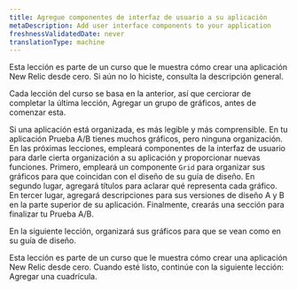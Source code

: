 ```yaml
---
title: Agregue componentes de interfaz de usuario a su aplicación
metaDescription: Add user interface components to your application
freshnessValidatedDate: never
translationType: machine
---
```


<Callout variant="tip">
  Esta lección es parte de un curso que le muestra cómo crear una aplicación New Relic desde cero. Si aún no lo hiciste, consulta la descripción general.

  Cada lección del curso se basa en la anterior, así que cerciorar de completar la última lección, Agregar un grupo de gráficos, antes de comenzar esta.
</Callout>

Si una aplicación está organizada, es más legible y más comprensible. En tu aplicación Prueba A/B tienes muchos gráficos, pero ninguna organización. En las próximas lecciones, empleará componentes de la interfaz de usuario para darle cierta organización a su aplicación y proporcionar nuevas funciones. Primero, empleará un componente `Grid` para organizar sus gráficos para que coincidan con el diseño de su guía de diseño. En segundo lugar, agregará títulos para aclarar qué representa cada gráfico. En tercer lugar, agregará descripciones para sus versiones de diseño A y B en la parte superior de su aplicación. Finalmente, crearás una sección para finalizar tu Prueba A/B.

En la siguiente lección, organizará sus gráficos para que se vean como en su guía de diseño.

<Callout variant="course">
  Esta lección es parte de un curso que le muestra cómo crear una aplicación New Relic desde cero. Cuando esté listo, continúe con la siguiente lección: Agregar una cuadrícula.
</Callout>